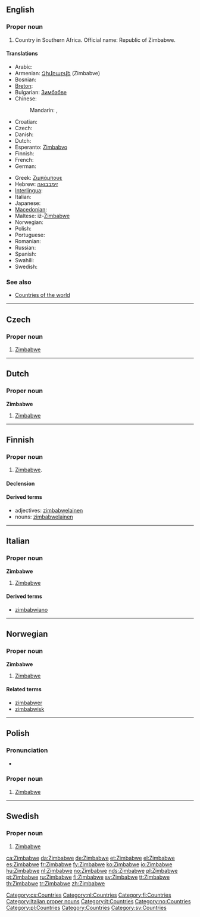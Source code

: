 ==English==
{{wikipedia}}

===Proper noun===
{{infl|en|proper noun}}

# Country in Southern Africa. Official name: Republic of Zimbabwe.

====Translations====
{{trans-top|Republic of Zimbabwe}}
* Arabic: {{t|ar|زيمبابوي|m|tr=Ziimbaabwiy|sc=Arab}}
* Armenian: [[Զիմբաբվե]] (Zimbabve)
* Bosnian: {{t-|bs|Zimbabve|m}}
* [[Breton]]: {{t-|br|Zimbabwe|xs=Breton}} {{g|Breton}}
* Bulgarian: [[Зимбабве]]
* Chinese:
*: Mandarin: {{t-|cmn|津巴布韋|sc=Hani|xs=Mandarin}},  {{t-|cmn|津巴布韦|tr=Jīnbābùwéi|sc=Hani|xs=Mandarin}}
* Croatian: {{t-|hr|Zimbabve|m}}
* Czech: {{t-|cs|Zimbabwe|n}}
* Danish: {{t+|da|Zimbabwe}}
* Dutch: {{t+|nl|Zimbabwe}}
* Esperanto: [[Zimbabvo]]
* Finnish: {{t+|fi|Zimbabwe}}
* French: {{t+|fr|Zimbabwe|m}}
* German: {{t+|de|Simbabwe}}
{{trans-mid}}
* Greek: [[Ζιμπάμπουε]] {{f}}
* Hebrew: [[זימבבואה]]
* [[Interlingua]]: {{t-|ia|Zimbabwe|xs=Interlingua}}
* Italian: {{t-|it|Zimbabwe|m}}
* Japanese: {{t-|ja|ジンバブエ|tr=Jinbabue|sc=Jpan}}
* [[Macedonian]]: {{t|mk|Зимбабве|n|tr=Zimbábve|sc=Cyrl|xs=Macedonian}}
* Maltese: iż-[[Żimbabwe]]
* Norwegian: {{t+|no|Zimbabwe}}
* Polish: {{t+|pl|Zimbabwe}}
* Portuguese: {{t+|pt|Zimbabué}}
* Romanian: {{t-|ro|Zimbabwe}}
* Russian: {{qualifier|indeclinable}} {{t|ru|Зимбабве|n|tr=Zimbábve|sc=Cyrl}}
* Spanish: {{t+|es|Zimbabue}}
* Swahili: {{t|sw|bepari|xs=Swahili}}
* Swedish: {{t+|sv|Zimbabwe}}
{{trans-bottom}}

===See also===
* [[Appendix:Countries of the world|Countries of the world]]

----

==Czech==

===Proper noun===
{{cs-proper noun|g=n}}

# [[#English|Zimbabwe]]

[[Category:cs:Countries]]

----

==Dutch==

===Proper noun===
'''Zimbabwe''' {{n}}

# [[#English|Zimbabwe]]

[[Category:nl:Countries]]

----

==Finnish==
{{Finnish index|z}}

===Proper noun===
{{infl|fi|proper noun}}

# [[Zimbabwe#English|Zimbabwe]].

====Declension====
{{fi-decl-nalle|Zimbabw|np=1}}

====Derived terms====
* adjectives: [[zimbabwelainen]]
* nouns: [[zimbabwelainen]]

[[Category:fi:Countries]]

----

==Italian==
{{wikipedia|lang=it}}

===Proper noun===
'''Zimbabwe''' {{m}}

# [[#English|Zimbabwe]]

====Derived terms====
*[[zimbabwiano]]

[[Category:Italian proper nouns]]
[[Category:it:Countries]]

----

==Norwegian==

===Proper noun===
'''Zimbabwe'''

# [[#English|Zimbabwe]]

====Related terms====
* [[zimbabwer]]
* [[zimbabwisk]]

[[Category:no:Countries]]

----

==Polish==

===Pronunciation===
* {{IPA|/z̪imˈbabvɛ/|lang=pl}}

===Proper noun===
{{infl|pl|proper noun|g=n|undeclinable}}

# [[#English|Zimbabwe]]

[[Category:pl:Countries]]

----

==Swedish==

===Proper noun===
{{infl|sv|proper noun}}

# [[#English|Zimbabwe]]

[[Category:Countries]]
[[Category:sv:Countries]]

[[ca:Zimbabwe]]
[[da:Zimbabwe]]
[[de:Zimbabwe]]
[[et:Zimbabwe]]
[[el:Zimbabwe]]
[[es:Zimbabwe]]
[[fr:Zimbabwe]]
[[fy:Zimbabwe]]
[[ko:Zimbabwe]]
[[io:Zimbabwe]]
[[hu:Zimbabwe]]
[[nl:Zimbabwe]]
[[no:Zimbabwe]]
[[nds:Zimbabwe]]
[[pl:Zimbabwe]]
[[pt:Zimbabwe]]
[[ru:Zimbabwe]]
[[fi:Zimbabwe]]
[[sv:Zimbabwe]]
[[tt:Zimbabwe]]
[[th:Zimbabwe]]
[[tr:Zimbabwe]]
[[zh:Zimbabwe]]